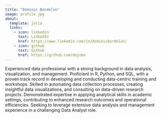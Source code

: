 ```yaml
---
title: "Dominic Bordelon"
image: profile.jpg
about:
  template: jolla
  links:
    - icon: linkedin
      text: LinkedIn
      href: https://www.linkedin.com/in/dominicbordelon/
    - icon: github
      text: Github
      href: https://github.com/dojobo
---
```


Experienced data professional with a strong background in data analysis, visualization, and management. Proficient in R, Python, and SQL, with a proven track record in developing and conducting data-centric training and workshops. Skilled in automating data collection processes, creating insightful data visualizations, and consulting on data-driven research projects. Demonstrated expertise in applying analytical skills in academic settings, contributing to enhanced research outcomes and operational efficiencies. Seeking to leverage extensive data analysis and management experience in a challenging Data Analyst role.

